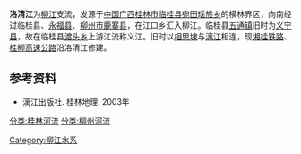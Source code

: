 '''洛清江'''为[[柳江|柳江]]支流，发源于[[中国|中国]][[广西|广西]][[桂林市|桂林市]][[临桂县|临桂县]][[宛田瑶族乡|宛田瑶族乡]]的横林界区，向南经过临桂县、[[永福县|永福县]]、[[柳州市|柳州市]][[鹿寨县|鹿寨县]]，在江口乡汇入柳江。临桂县[[五通镇_(桂林市)|五通镇]]旧时为[[义宁县_(广西省)|义宁县]]，故在临桂县[[渡头乡|渡头乡]]上游江流称义江。旧时以[[相思埭|相思埭]]与[[漓江|漓江]]相连，现[[湘桂铁路|湘桂铁路]]、[[桂柳高速公路|桂柳高速公路]]沿洛清江修建。

==参考资料==
*漓江出版社. 桂林地理.  2003年

[[分类:桂林河流|分类:桂林河流]]
[[分类:柳州河流|分类:柳州河流]]
[[Category:柳江水系|Category:柳江水系]]
